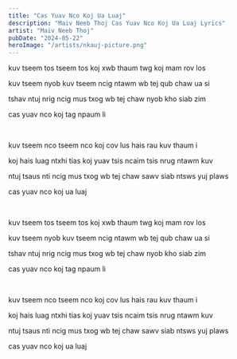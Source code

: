 ```yaml
---
title: "Cas Yuav Nco Koj Ua Luaj"
description: "Maiv Neeb Thoj Cas Yuav Nco Koj Ua Luaj Lyrics"
artist: "Maiv Neeb Thoj"
pubDate: "2024-05-22"
heroImage: "/artists/nkauj-picture.png"
---
```


kuv tseem tos tseem tos koj xwb thaum twg koj mam rov los

kuv tseem nyob kuv tseem ncig ntawm wb tej qub chaw ua si

tshav ntuj nrig ncig mus txog wb tej chaw nyob kho siab zim

cas yuav nco koj tag npaum li

<br />

kuv tseem nco tseem nco koj cov lus hais rau kuv thaum i

koj hais luag ntxhi tias koj yuav tsis ncaim tsis nrug ntawm kuv

ntuj tsaus nti ncig mus txog wb tej chaw sawv siab ntsws yuj plaws

cas yuav nco koj ua luaj

<br />

kuv tseem tos tseem tos koj xwb thaum twg koj mam rov los

kuv tseem nyob kuv tseem ncig ntawm wb tej qub chaw ua si

tshav ntuj nrig ncig mus txog wb tej chaw nyob kho siab zim

cas yuav nco koj tag npaum li

<br />

kuv tseem nco tseem nco koj cov lus hais rau kuv thaum i

koj hais luag ntxhi tias koj yuav tsis ncaim tsis nrug ntawm kuv

ntuj tsaus nti ncig mus txog wb tej chaw sawv siab ntsws yuj plaws

cas yuav nco koj ua luaj
